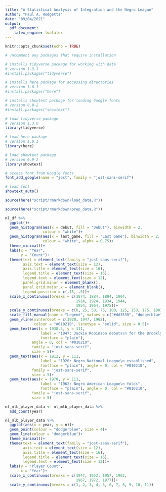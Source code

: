 ```yaml
---
title: "A Statistical Analysis of Integration and the Negro League"
author: "Paul A. Hodgetts"
date: "09/04/2021"
output: 
  pdf_document:
    latex_engine: lualatex
---
```


```r
knitr::opts_chunk$set(echo = TRUE)
```

```r
# uncomment any packages that require installation

# installs tidyverse package for working with data
# version 1.3.1
#install.packages("tidyverse")

# installs here package for accessing directories
# version 1.0.1
#install.packages("here")

# installs showtext package for loading Google fonts
# version 0.9-2
#install.packages("showtext")
```

```r
# load tidyverse package
# version 1.3.0
library(tidyverse)

# load here package
# version 1.0.1
library(here)

# load showtext package
# version 0.9-2
library(showtext)
```

```r
# access font from Google fonts
font_add_google(name = "jost", family = "jost-sans-serif")

# load font
showtext_auto()
```

```r
source(here("script/rmarkdown/load_data.R"))
```

```r
source(here("script/rmarkdown/prep_data.R"))
```

```r
nl_df %>%
  ggplot()+
  geom_histogram(aes(x = debut, fill = "Debut"), binwidth = 2, 
                 colour = "white")+
  geom_histogram(aes(x = last_game, fill = "Last Game"), binwidth = 2, 
                 colour = "white", alpha = 0.75)+
  theme_minimal()+
  labs(x = "Year",
       y = "Count")+
  theme(text = element_text(family = "jost-sans-serif"),
        axis.text = element_text(size = 12),
        axis.title = element_text(size = 16),
        legend.title = element_text(size = 16),
        legend.text = element_text(size = 12),
        panel.grid.minor = element_blank(),
        panel.grid.major.x = element_blank(),
        legend.position = c(.15, .5))+
  scale_x_continuous(breaks = c(1874, 1884, 1894, 1904, 
                                1914, 1924, 1934, 1944, 
                                1954, 1964, 1975))+
  scale_y_continuous(breaks = c(0, 25, 50, 75, 100, 125, 150, 175, 180))+
  scale_fill_manual(name = "Legend", values = c("#dd3530", "dodgerblue"))+
  geom_vline(xintercept = c(1920, 1947, 1962), 
             colour = "#010210", linetype = "solid", size = 0.5)+
  geom_text(aes(x = 1938.5, y = 111, 
                label = "1947: Jackie Robinson debuts\n for the Brooklyn Dodgers", 
                fontface = "plain"), 
            angle = 0, col = "#010210",
            family = "jost-sans-serif",
            size = 5)+
  geom_text(aes(x = 1912, y = 111, 
                label = "1920: Negro National League\n established",
                fontface = "plain"), angle = 0, col = "#010210",
            family = "jost-sans-serif",
            size = 5)+
  geom_text(aes(x = 1970, y = 111, 
                label = "1962: Negro American League\n folds",
                fontface = "plain"), angle = 0, col = "#010210",
            family = "jost-sans-serif",
            size = 5)
```
```r
nl_mlb_player_data <- nl_mlb_player_data %>% 
  add_count(year)

nl_mlb_player_data %>% 
  ggplot(aes(x = year, y = n))+
  geom_point(colour = "dodgerblue", size = 4)+
  geom_line(colour = "dodgerblue")+
  theme_minimal()+
  theme(text = element_text(family = "jost-sans-serif"),
        axis.text = element_text(size = 12),
        axis.title = element_text(size = 16),
        legend.title = element_text(size = 16),
        legend.text = element_text(size = 12))+
  labs(y = "Player Count",
       x = "Year")+
  scale_x_continuous(breaks = c(1947, 1952, 1957, 1962, 
                                1967, 1972, 1977))+
  scale_y_continuous(breaks = c(1, 2, 3, 4, 5, 6, 7, 8, 9, 10, 11))
```
